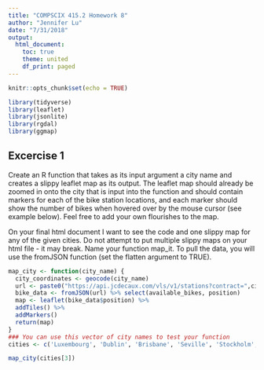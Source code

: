 ```yaml
---
title: "COMPSCIX 415.2 Homework 8"
author: "Jennifer Lu"
date: "7/31/2018"
output:
  html_document:
    toc: true
    theme: united
    df_print: paged
---
```


```r
knitr::opts_chunk$set(echo = TRUE)
```

```r
library(tidyverse)
library(leaflet)
library(jsonlite)
library(rgdal)
library(ggmap)
```

## Excercise 1
Create an R function that takes as its input argument a city name and creates a slippy leaflet map as its output. The leaflet map should already be zoomed in onto the city that is input into the function and should contain markers for each of the bike station locations, and each marker should show the number of bikes when hovered over by the mouse cursor (see example below). Feel free to add your own flourishes to the map.

On your final html document I want to see the code and one slippy map for any of the given cities. Do not attempt to put multiple slippy maps on your html file - it may break.
Name your function map_it. To pull the data, you will use the fromJSON function (set the flatten argument to TRUE).

```r
map_city <- function(city_name) {
  city_coordinates <- geocode(city_name)
  url <- paste0("https://api.jcdecaux.com/vls/v1/stations?contract=",city_name,"&apiKey=fab70d362618bbc134adbda126f3049d0bbd481d")
  bike_data <- fromJSON(url) %>% select(available_bikes, position)
  map <- leaflet(bike_data$position) %>%
  addTiles() %>%
  addMarkers()
  return(map)
}
### You can use this vector of city names to test your function
cities <- c('Luxembourg', 'Dublin', 'Brisbane', 'Seville', 'Stockholm', 'Ljubljana')

map_city(cities[3])
```

